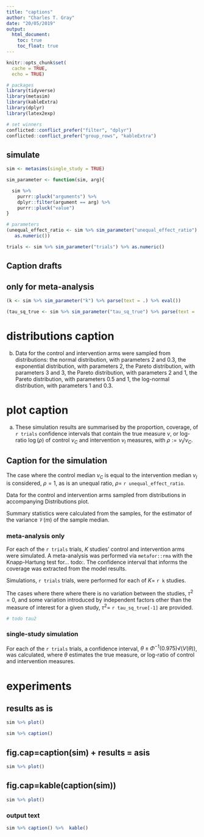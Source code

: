 ```yaml
---
title: "captions"
author: "Charles T. Gray"
date: "20/05/2019"
output: 
  html_document:
    toc: true
    toc_float: true
---
```


```r
knitr::opts_chunk$set(
  cache = TRUE,
  echo = TRUE)

```

```r

# packages
library(tidyverse)
library(metasim)
library(kableExtra)
library(dplyr)
library(latex2exp)

# set winners
conflicted::conflict_prefer("filter", "dplyr")
conflicted::conflict_prefer("group_rows", "kableExtra")

```


## simulate

```r
sim <- metasims(single_study = TRUE)

```


```r
sim_parameter <- function(sim, arg){

  sim %>% 
    purrr::pluck("arguments") %>% 
    dplyr::filter(argument == arg) %>% 
    purrr::pluck("value")
}


```


```r
# parameters 
(unequal_effect_ratio <- sim %>% sim_parameter("unequal_effect_ratio") %>% 
   as.numeric())

trials <- sim %>% sim_parameter("trials") %>% as.numeric()


```


## Caption drafts


## only for meta-analysis

```r

(k <- sim %>% sim_parameter("k") %>% parse(text = .) %>% eval())

(tau_sq_true <- sim %>% sim_parameter("tau_sq_true") %>% parse(text = .) %>% eval())

```

# distributions caption

b) Data for the control and intervention arms were sampled from distributions: the normal distribution, with parameters 2 and 0.3, the exponential distribution, with parameters 2, the Pareto distribution, with parameters 3 and 3, the Pareto distribution, with parameters 2 and 1, the Pareto distribution, with parameters 0.5 and 1, the log-normal distribution, with parameters 1 and 0.3. 


# plot caption

a) These simulation results are summarised by the proportion, coverage, of `r trials` confidence intervals that contain the true measure $\nu$, or log-ratio $\log(\rho)$ of control $\nu_C$ and intervention $\nu_I$ measures, with $\rho := \nu_I/\nu_C$. 

##  Caption for the simulation

The case where the control median $\nu_C$ is equal to the intervention median $\nu_I$ is considered, $\rho= 1$, as is an unequal ratio, $\rho =$ `r unequal_effect_ratio`. 

Data for the control and intervention arms sampled from distributions in accompanying Distributions plot. 

Summary statistics were calculated from the samples, for the estimator of the variance $\mathcal V(m)$ of the sample median. 

### meta-analysis only

For each of the `r trials` trials, $K$ studies' control and intervention arms were simulated.  A meta-analysis was performed via `metafor::rma` with the Knapp-Hartung test for... todo:. The confidence interval that informs the coverage was extracted from the model results. 

Simulations, `r trials` trials, were performed for each of $K =$ `r k` studies. 

The cases where there where there is no variation between the studies, $\tau^2 = 0$, and some variation introduced by independent factors other than the measure of interest for a given study,  $\tau^2 =$  `r tau_sq_true[-1]` are provided.

```r
# todo tau2
```


### single-study simulation
  
For each of the `r trials` trials, a confidence interval, $\theta \pm \Phi^{-1}(0.975)\mathcal \sqrt(V(\theta))$, was calculated, where $\theta$ estimates the true measure, or log-ratio of control and intervention measures.      


# experiments

## results as is
```r
sim %>% plot()

sim %>% caption()


```

## fig.cap=caption(sim) + results = asis

```r

sim %>% plot()

```


## fig.cap=kable(caption(sim))

```r

sim %>% plot()

```

### output text

<div align="center">


```r
sim %>% caption() %>%  kable()
```



</div>
